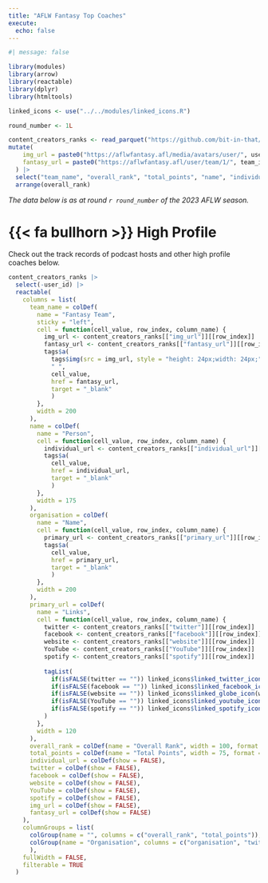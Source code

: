 ```yaml
---
title: "AFLW Fantasy Top Coaches"
execute:
  echo: false
---
```


```r
#| message: false

library(modules)
library(arrow)
library(reactable)
library(dplyr)
library(htmltools)

linked_icons <- use("../../modules/linked_icons.R")

round_number <- 1L

content_creators_ranks <- read_parquet("https://github.com/bit-in-that/data-automation/raw/main/aflw_fantasy/data/processed/content_creators_ranks_aflw.parquet") |>
mutate( 
    img_url = paste0("https://aflwfantasy.afl/media/avatars/user/", user_id, ".png?v=1"),
    fantasy_url = paste0("https://aflwfantasy.afl/user/team/1/", team_id_2023)
  ) |> 
  select("team_name", "overall_rank", "total_points", "name", "individual_url", "organisation", "twitter", "facebook", "website", "YouTube", "spotify", "primary_url", "img_url", "fantasy_url", "user_id") |> 
  arrange(overall_rank)


```

*The data below is as at round `r round_number` of the 2023 AFLW season.*

# {{< fa bullhorn >}} High Profile

Check out the track records of podcast hosts and other high profile coaches below.

```r
content_creators_ranks |> 
  select(-user_id) |> 
  reactable(
    columns = list(
      team_name = colDef(
        name = "Fantasy Team",
        sticky = "left",
        cell = function(cell_value, row_index, column_name) {
          img_url <- content_creators_ranks[["img_url"]][[row_index]]
          fantasy_url <- content_creators_ranks[["fantasy_url"]][[row_index]]
          tags$a(
            tags$img(src = img_url, style = "height: 24px;width: 24px;"),
            " ",
            cell_value,
            href = fantasy_url, 
            target = "_blank"
            )
        },
        width = 200
      ),
      name = colDef(
        name = "Person",
        cell = function(cell_value, row_index, column_name) {
          individual_url <- content_creators_ranks[["individual_url"]][[row_index]]
          tags$a(
            cell_value,
            href = individual_url,
            target = "_blank"
            )
        },
        width = 175
      ),
      organisation = colDef(
        name = "Name",
        cell = function(cell_value, row_index, column_name) {
          primary_url <- content_creators_ranks[["primary_url"]][[row_index]]
          tags$a(
            cell_value,
            href = primary_url,
            target = "_blank"
            )
        },
        width = 200
      ),
      primary_url = colDef(
        name = "Links",
        cell = function(cell_value, row_index, column_name) {
          twitter <- content_creators_ranks[["twitter"]][[row_index]]
          facebook <- content_creators_ranks[["facebook"]][[row_index]]
          website <- content_creators_ranks[["website"]][[row_index]]
          YouTube <- content_creators_ranks[["YouTube"]][[row_index]]
          spotify <- content_creators_ranks[["spotify"]][[row_index]]
          
          tagList(
            if(isFALSE(twitter == "")) linked_icons$linked_twitter_icon(twitter) else NULL,
            if(isFALSE(facebook == "")) linked_icons$linked_facebook_icon(facebook) else NULL,
            if(isFALSE(website == "")) linked_icons$linked_globe_icon(website) else NULL,
            if(isFALSE(YouTube == "")) linked_icons$linked_youtube_icon(YouTube) else NULL,
            if(isFALSE(spotify == "")) linked_icons$linked_spotify_icon(spotify) else NULL
          )
        },
        width = 120
      ),
      overall_rank = colDef(name = "Overall Rank", width = 100, format = colFormat(separators = TRUE)),
      total_points = colDef(name = "Total Points", width = 75, format = colFormat(separators = TRUE)),
      individual_url = colDef(show = FALSE),
      twitter = colDef(show = FALSE),
      facebook = colDef(show = FALSE),
      website = colDef(show = FALSE),
      YouTube = colDef(show = FALSE),
      spotify = colDef(show = FALSE),
      img_url = colDef(show = FALSE),
      fantasy_url = colDef(show = FALSE)
    ),
    columnGroups = list(
      colGroup(name = "", columns = c("overall_rank", "total_points")),
      colGroup(name = "Organisation", columns = c("organisation", "twitter", "facebook", "website", "YouTube", "spotify", "primary_url"))
      ),
    fullWidth = FALSE,
    filterable = TRUE
  )


```

